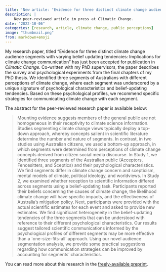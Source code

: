 ```yaml
---
title: 'New article: "Evidence for three distinct climate change audience segments with varying belief updating tendencies"'
description: |
    New peer-reviewed article in press at Climatic Change.
date: "2022-10-06"
categories: [research, article, climate change, public perceptions]
image: "thumbnail.png"
from: markdown+emoji
---
```


My research paper, titled "Evidence for three distinct climate change audience segments with varying belief updating tendencies: Implications for climate change communication" has just been accepted for publication in *Climatic Change*. Co-written with my PhD supervisors, the paper describes the survey and psychological experiments from the final chapters of my PhD thesis. We identified three segments of Australians with different perceptions of climate change, where each segment was underscored by a unique signature of psychological characteristics and belief-updating tendencies. Based on these psychological profiles, we recommend specific strategies for communicating climate change with each segment.

The abstract for the peer-reviewed research paper is available below:

> Mounting evidence suggests members of the general public are not homogeneous in their receptivity to climate science information. Studies segmenting climate change views typically deploy a top-down approach, whereby concepts salient in scientific literature determine the number and nature of segments. In contrast, in two studies using Australian citizens, we used a bottom-up approach, in which segments were determined from perceptions of climate change concepts derived from citizen social media discourse. In Study 1, we identified three segments of the Australian public (Acceptors, Fencesitters, and Sceptics) and their psychological characteristics. We find segments differ in climate change concern and scepticism, mental models of climate, political ideology, and worldviews. In Study 2, we examined whether reception to scientific information differed across segments using a belief-updating task. Participants reported their beliefs concerning the causes of climate change, the likelihood climate change will have specific impacts, and the effectiveness of Australia's mitigation policy. Next, participants were provided with the actual scientific estimates for each event and asked to provide new estimates. We find significant heterogeneity in the belief-updating tendencies of the three segments that can be understood with reference to their different psychological characteristics. Our results suggest tailored scientific communications informed by the psychological profiles of different segments may be more effective than a `one-size-fits-all' approach. Using our novel audience segmentation analysis, we provide some practical suggestions regarding how communication strategies can be improved by accounting for segments' characteristics.

You can read more about this research in the <a href="https://psyarxiv.com/64j7g" target="_blank" rel="noopener noreferrer">freely-available preprint</a>.
